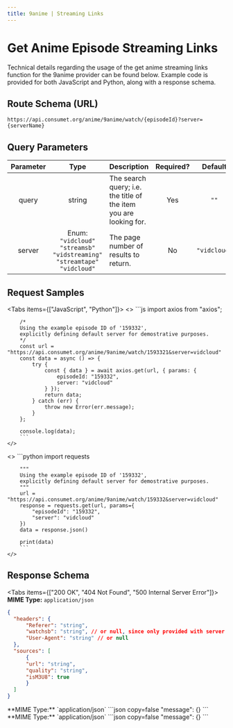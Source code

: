 ```yaml
---
title: 9anime | Streaming Links
---
```



# Get Anime Episode Streaming Links

Technical details regarding the usage of the get anime streaming links function for the 9anime provider can be found below. Example code is provided for both JavaScript and Python, along with a response schema.

## Route Schema (URL)

```
https://api.consumet.org/anime/9anime/watch/{episodeId}?server={serverName}
```

## Query Parameters

| Parameter |                                     Type                                     | Description                                                       | Required? |   Default    |
| :-------: | :--------------------------------------------------------------------------: | ----------------------------------------------------------------- | :-------: | :----------: |
|   query   |                                    string                                    | The search query; i.e. the title of the item you are looking for. |    Yes    |     `""`     |
|  server   | Enum: `"vidcloud"` `"streamsb"` `"vidstreaming"` `"streamtape"` `"vidcloud"` | The page number of results to return.                             |    No     | `"vidcloud"` |

## Request Samples

<Tabs items={["JavaScript", "Python"]}>
  <Tab>
    <>
        ```js
        import axios from "axios";

        /*
        Using the example episode ID of '159332',
        explicitly defining default server for demostrative purposes.
        */
        const url = "https://api.consumet.org/anime/9anime/watch/1593321&server=vidcloud"
        const data = async () => {
            try {
                const { data } = await axios.get(url, { params: {
                    episodeId: "159332",
                    server: "vidcloud"
                } });
                return data;
            } catch (err) {
                throw new Error(err.message);
            }
        };

        console.log(data);
        ```
    </>

  </Tab>
  <Tab>
    <>
        ```python
        import requests

        """
        Using the example episode ID of '159332',
        explicitly defining default server for demostrative purposes.
        """
        url = "https://api.consumet.org/anime/9anime/watch/159332&server=vidcloud"
        response = requests.get(url, params={
            "episodeId": "159332",
            "server": "vidcloud"
        })
        data = response.json()

        print(data)
        ```
    </>

  </Tab>
</Tabs>

## Response Schema

<Tabs items={["200 OK", "404 Not Found", "500 Internal Server Error"]}>
  <Tab>
  **MIME Type:** `application/json`
  ```json copy=false
  {
    "headers": {
        "Referer": "string",
        "watchsb": "string", // or null, since only provided with server being equal to "streamsb".
        "User-Agent": "string" // or null
    },
    "sources": [
        {
        "url": "string",
        "quality": "string",
        "isM3U8": true
        }
    ]
  }
  ```
  </Tab>
  <Tab>
  **MIME Type:** `application/json`
  ```json copy=false
  "message": {}
  ```
  </Tab>
  <Tab>
  **MIME Type:** `application/json`
  ```json copy=false
  "message": {}
  ```
  </Tab>
</Tabs>
